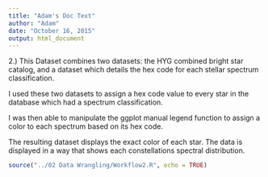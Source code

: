 ```yaml
---
title: "Adam's Doc Text"
author: "Adam"
date: "October 16, 2015"
output: html_document
---
```


2.) This Dataset combines two datasets: the HYG combined bright star catalog, and a dataset which details the hex code for each stellar spectrum classification.

I used these two datasets to assign a hex code value to every star in the database which had a spectrum classification.

I was then able to manipulate the ggplot manual legend function to assign a color to each spectrum based on its hex code.

The resulting dataset displays the exact color of each star. The data is displayed in a way that shows each constellations spectral distribution.
```r
source("../02 Data Wrangling/Workflow2.R", echo = TRUE)
```